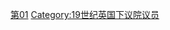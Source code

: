 {{United Kingdom MPs by Parliament header|1}}
[[Category:各届别英国下议院议员|第01]]
[[Category:19世纪英国下议院议员|Category:19世纪英国下议院议员]]